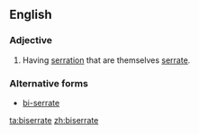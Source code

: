 ==English==

===Adjective===
{{en-adj|-}}

# {{botany|of leaves}} Having [[serration]] that are themselves [[serrate]].

===Alternative forms===
*[[bi-serrate]]

[[ta:biserrate]]
[[zh:biserrate]]